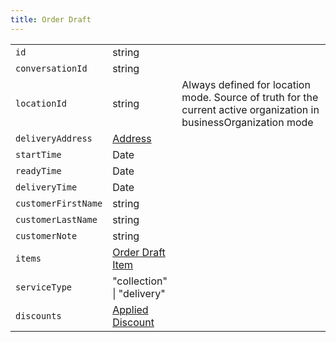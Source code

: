 ```yaml
---
title: Order Draft
---
```


|                     |                                                                 |                                                                                                                    |
| ------------------- | --------------------------------------------------------------- | ------------------------------------------------------------------------------------------------------------------ |
| `id`                | string                                                          |                                                                                                                    |
| `conversationId`    | string                                                          |                                                                                                                    |
| `locationId`        | string                                                          | Always defined for location mode. Source of truth for the current active organization in businessOrganization mode |
| `deliveryAddress`   | [Address](/chatbot/types/common/address)                        |                                                                                                                    |
| `startTime`         | Date                                                            |                                                                                                                    |
| `readyTime`         | Date                                                            |                                                                                                                    |
| `deliveryTime`      | Date                                                            |                                                                                                                    |
| `customerFirstName` | string                                                          |                                                                                                                    |
| `customerLastName`  | string                                                          |                                                                                                                    |
| `customerNote`      | string                                                          |                                                                                                                    |
| `items`             | [Order Draft Item](/chatbot/types/order-draft/order-draft-item) |                                                                                                                    |
| `serviceType`       | "collection" \| "delivery"                                      |                                                                                                                    |
| `discounts`         | [Applied Discount](/chatbot/types/order-draft/applied-discount) |                                                                                                                    |
